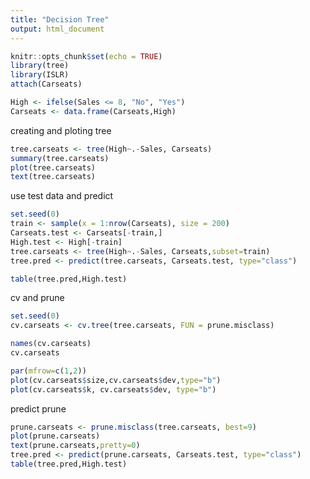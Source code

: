 ---
title: "Decision Tree"
output: html_document
---

```{r setup, include=FALSE}
knitr::opts_chunk$set(echo = TRUE)
library(tree)
library(ISLR)
attach(Carseats)
```

```{r inclue=FALSE}
High <- ifelse(Sales <= 8, "No", "Yes")
Carseats <- data.frame(Carseats,High)
```

creating and ploting tree
```{r}
tree.carseats <- tree(High~.-Sales, Carseats)
summary(tree.carseats)
plot(tree.carseats)
text(tree.carseats)
```

use test data and predict
```{r}
set.seed(0)
train <- sample(x = 1:nrow(Carseats), size = 200)
Carseats.test <- Carseats[-train,]
High.test <- High[-train]
tree.carseats <- tree(High~.-Sales, Carseats,subset=train)
tree.pred <- predict(tree.carseats, Carseats.test, type="class")

table(tree.pred,High.test)
```
cv and prune
```{r}
set.seed(0)
cv.carseats <- cv.tree(tree.carseats, FUN = prune.misclass)

names(cv.carseats)
cv.carseats

par(mfrow=c(1,2))
plot(cv.carseats$size,cv.carseats$dev,type="b")
plot(cv.carseats$k, cv.carseats$dev, type="b")

```

predict prune
```{r}
prune.carseats <- prune.misclass(tree.carseats, best=9)
plot(prune.carseats)
text(prune.carseats,pretty=0)
tree.pred <- predict(prune.carseats, Carseats.test, type="class")
table(tree.pred,High.test)
```